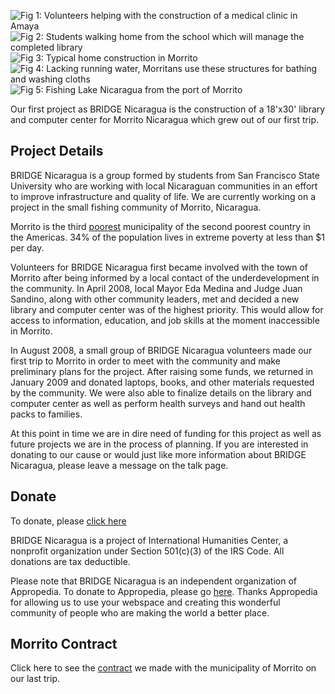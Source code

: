 {{BRIDGE_navbar}}
[[Image:BRIDGE1.JPG|thumb|Fig 1: Volunteers helping with the construction of a medical clinic in Amaya]]
[[Image:BRIDGE3.JPG|thumb|Fig 2: Students walking home from the school which will manage the completed library]]
[[Image:BRIDGE5.JPG|thumb|Fig 3: Typical home construction in Morrito]]
[[Image:BRIDGE6.JPG|thumb|Fig 4: Lacking running water, Morritans use these structures for bathing and washing cloths]]
[[Image:BRIDGE7.JPG|thumb|Fig 5: Fishing Lake Nicaragua from the port of Morrito]]

Our first project as BRIDGE Nicaragua is the construction of a 18'x30' library and computer center for Morrito Nicaragua which grew out of our first trip.

== Project Details ==
BRIDGE Nicaragua is a group formed by students from San Francisco State University who are working with local Nicaraguan communities in an effort to improve infrastructure and quality of life. We are currently working on a project in the small fishing community of Morrito, Nicaragua.

Morrito is the third [[poorest]] municipality of the second poorest country in the Americas. 34% of the population lives in extreme poverty at less than $1 per day.

Volunteers for BRIDGE Nicaragua first became involved with the town of Morrito after being informed by a local contact of the underdevelopment in the community. In April 2008, local Mayor Eda Medina and Judge Juan Sandino, along with other community leaders, met and decided a new library and computer center was of the highest priority. This would allow for access to information, education, and job skills at the moment inaccessible in Morrito.

In August 2008, a small group of BRIDGE Nicaragua volunteers made our first trip to Morrito in order to meet with the community and make preliminary plans for the project. After raising some funds, we returned in January 2009 and donated laptops, books, and other materials requested by the community. We were also able to finalize details on the library and computer center as well as perform health surveys and hand out health packs to families.

At this point in time we are in dire need of funding for this project as well as future projects we are in the process of planning. If you are interested in donating to our cause or would just like more information about BRIDGE Nicaragua, please leave a message on the talk page.

== Donate ==
To donate, please [http://ihcenter.org/groups/bridgenicaragua.html click here]  

BRIDGE Nicaragua is a project of International Humanities Center, a nonprofit organization under Section 501(c)(3) of the IRS Code.  All donations are tax deductible.

Please note that BRIDGE Nicaragua is an independent organization of Appropedia.  To donate to Appropedia, please go [http://forum.appropedia.org/support-appropedia here].  Thanks Appropedia for allowing us to use your webspace and creating this wonderful community of people who are making the world a better place.

== Morrito Contract ==
Click here to see the [http://userwww.sfsu.edu/~dreber/MorritoContract.pdf contract] we made with the municipality of Morrito on our last trip.